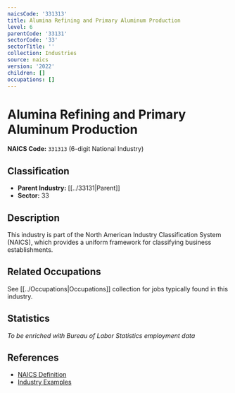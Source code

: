 ```yaml
---
naicsCode: '331313'
title: Alumina Refining and Primary Aluminum Production
level: 6
parentCode: '33131'
sectorCode: '33'
sectorTitle: ''
collection: Industries
source: naics
version: '2022'
children: []
occupations: []
---
```

# Alumina Refining and Primary Aluminum Production

**NAICS Code:** `331313` (6-digit National Industry)

## Classification

- **Parent Industry:** [[../33131|Parent]]
- **Sector:** 33

## Description

This industry is part of the North American Industry Classification System (NAICS), which provides a uniform framework for classifying business establishments.

## Related Occupations

See [[../Occupations|Occupations]] collection for jobs typically found in this industry.

## Statistics

*To be enriched with Bureau of Labor Statistics employment data*

## References

- [NAICS Definition](https://www.census.gov/naics/)
- [Industry Examples](https://www.census.gov/naics/2022NAICS/)
